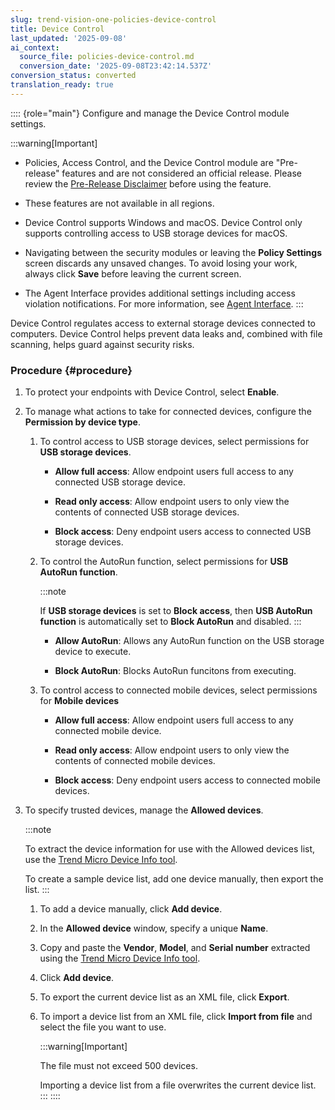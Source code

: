 ```yaml
---
slug: trend-vision-one-policies-device-control
title: Device Control
last_updated: '2025-09-08'
ai_context:
  source_file: policies-device-control.md
  conversion_date: '2025-09-08T23:42:14.537Z'
conversion_status: converted
translation_ready: true
---
```


:::: {role="main"}
Configure and manage the Device Control module settings.

:::warning[Important]

- Policies, Access Control, and the Device Control module are "Pre-release" features and are not considered an official release. Please review the [Pre-Release Disclaimer](pre-release-disclaimer.mdx) before using the feature.

- These features are not available in all regions.

- Device Control supports Windows and macOS. Device Control only supports controlling access to USB storage devices for macOS.

- Navigating between the security modules or leaving the **Policy Settings** screen discards any unsaved changes. To avoid losing your work, always click **Save** before leaving the current screen.

- The Agent Interface provides additional settings including access violation notifications. For more information, see [Agent Interface](policies-agent-interface.mdx).
:::

Device Control regulates access to external storage devices connected to computers. Device Control helps prevent data leaks and, combined with file scanning, helps guard against security risks.

### Procedure {#procedure}

1.  To protect your endpoints with Device Control, select **Enable**.

2.  To manage what actions to take for connected devices, configure the **Permission by device type**.

    1.  To control access to USB storage devices, select permissions for **USB storage devices**.

        - **Allow full access**: Allow endpoint users full access to any connected USB storage device.

        - **Read only access**: Allow endpoint users to only view the contents of connected USB storage devices.

        - **Block access**: Deny endpoint users access to connected USB storage devices.

    2.  To control the AutoRun function, select permissions for **USB AutoRun function**.

        :::note

        If **USB storage devices** is set to **Block access**, then **USB AutoRun function** is automatically set to **Block AutoRun** and disabled.
        :::

        - **Allow AutoRun**: Allows any AutoRun function on the USB storage device to execute.

        - **Block AutoRun**: Blocks AutoRun funcitons from executing.

    3.  To control access to connected mobile devices, select permissions for **Mobile devices**

        - **Allow full access**: Allow endpoint users full access to any connected mobile device.

        - **Read only access**: Allow endpoint users to only view the contents of connected mobile devices.

        - **Block access**: Deny endpoint users access to connected mobile devices.

3.  To specify trusted devices, manage the **Allowed devices**.

    :::note

    To extract the device information for use with the Allowed devices list, use the [Trend Micro Device Info tool](https://success.trendmicro.com/en-US/solution/KA-0011756).

    To create a sample device list, add one device manually, then export the list.
    :::

    1.  To add a device manually, click **Add device**.

    2.  In the **Allowed device** window, specify a unique **Name**.

    3.  Copy and paste the **Vendor**, **Model**, and **Serial number** extracted using the [Trend Micro Device Info tool](https://success.trendmicro.com/en-US/solution/KA-0011756).

    4.  Click **Add device**.

    5.  To export the current device list as an XML file, click **Export**.

    6.  To import a device list from an XML file, click **Import from file** and select the file you want to use.

        :::warning[Important]

        The file must not exceed 500 devices.

        Importing a device list from a file overwrites the current device list.
        :::
::::
